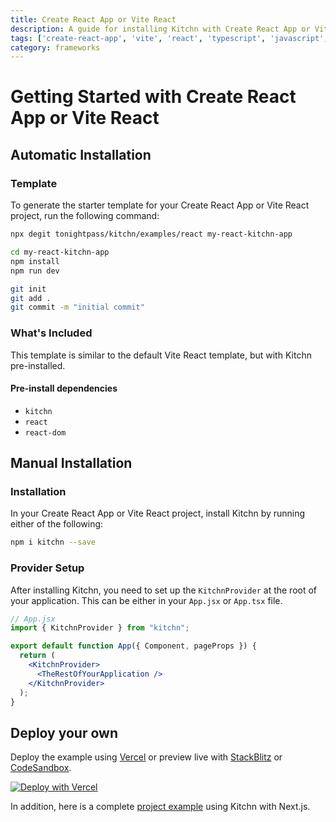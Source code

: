 ```yaml
---
title: Create React App or Vite React
description: A guide for installing Kitchn with Create React App or Vite React projects
tags: ['create-react-app', 'vite', 'react', 'typescript', 'javascript', 'frameworks', 'getting-started']
category: frameworks
---
```



# Getting Started with Create React App or Vite React

<YoutubeVideo
  src="https://www.youtube.com/embed/-wG_sXuAEb0"
/>

## Automatic Installation

### Template

To generate the starter template for your Create React App or Vite React project, run the following command:

```sh
npx degit tonightpass/kitchn/examples/react my-react-kitchn-app

cd my-react-kitchn-app
npm install
npm run dev

git init
git add .
git commit -m "initial commit"
```

### What's Included

This template is similar to the default Vite React template, but with Kitchn pre-installed.

#### Pre-install dependencies

- `kitchn`
- `react`
- `react-dom`

## Manual Installation

### Installation
In your Create React App or Vite React project, install Kitchn by running either of the following:

```sh npm2yarn
npm i kitchn --save
```

### Provider Setup

After installing Kitchn, you need to set up the `KitchnProvider` at the root 
of your application. This can be either in your `App.jsx` or `App.tsx` file.

```jsx
// App.jsx
import { KitchnProvider } from "kitchn";

export default function App({ Component, pageProps }) {
  return (
    <KitchnProvider>
      <TheRestOfYourApplication />
    </KitchnProvider>
  );
}
```

## Deploy your own

Deploy the example using [Vercel](https://vercel.com/new/clone?repository-url=https://github.com/tonightpass/kitchn/tree/master/examples/react&project-name=kitchn-react&repository-name=kitchn-react) or preview live with [StackBlitz](https://stackblitz.com/github/tonightpass/kitchn/tree/master/examples/react) or [CodeSandbox](https://codesandbox.io/s/github/tonightpass/kitchn/tree/master/examples/react).

[![Deploy with Vercel](https://vercel.com/button)](https://vercel.com/new/clone?repository-url=https://github.com/tonightpass/kitchn/tree/master/examples/react&project-name=kitchn-react&repository-name=kitchn-react)

In addition, here is a complete [project example](https://github.com/tonightpass/kitchn/tree/master/examples/react) using Kitchn with Next.js.
